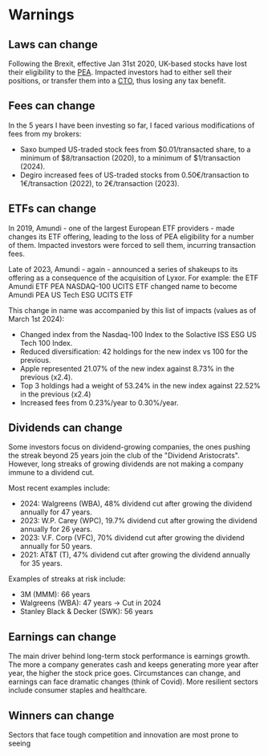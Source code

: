 

# Warnings

## Laws can change
Following the Brexit, effective Jan 31st 2020, UK-based stocks have lost their eligibility to the [PEA](./getting-started/account-types#pea).
Impacted investors had to either sell their positions, or transfer them into a [CTO](./getting-started/account-types#cto), thus losing any tax benefit.

## Fees can change
In the 5 years I have been investing so far, I faced various modifications of fees from my brokers:
- Saxo bumped US-traded stock fees from $0.01/transacted share, to a minimum of $8/transaction (2020), to a minimum of $1/transaction (2024).
- Degiro increased fees of US-traded stocks from 0.50€/transaction to 1€/transaction (2022), to 2€/transaction (2023).

## ETFs can change

In 2019, Amundi - one of the largest European ETF providers - made changes its ETF offering, leading to the loss of PEA eligibility for a number of them. Impacted investors were forced to sell them, incurring transaction fees.

Late of 2023, Amundi - again - announced a series of shakeups to its offering as a consequence of the acquisition of Lyxor.
For example: the ETF Amundi ETF PEA NASDAQ-100 UCITS ETF changed name to become Amundi PEA US Tech ESG UCITS ETF

This change in name was accompanied by this list of impacts (values as of March 1st 2024):
- Changed index from the Nasdaq-100 Index to the Solactive ISS ESG US Tech 100 Index.
- Reduced diversification: 42 holdings for the new index vs 100 for the previous.
- Apple represented 21.07% of the new index against 8.73% in the previous (x2.4).
- Top 3 holdings had a weight of 53.24% in the new index against 22.52% in the previous (x2.4)
- Increased fees from 0.23%/year to 0.30%/year.

## Dividends can change

Some investors focus on dividend-growing companies, the ones pushing the streak beyond 25 years join the club of the "Dividend Aristocrats".
However, long streaks of growing dividends are not making a company immune to a dividend cut.

Most recent examples include:
- 2024: Walgreens (WBA), 48% dividend cut after growing the dividend annually for 47 years.
- 2023: W.P. Carey (WPC), 19.7% dividend cut after growing the dividend annually for 26 years.
- 2023: V.F. Corp (VFC), 70% dividend cut after growing the dividend annually for 50 years.
- 2021: AT&T (T), 47% dividend cut after growing the dividend annually for 35 years.

Examples of streaks at risk include:
- 3M (MMM): 66 years
- Walgreens (WBA): 47 years -> Cut in 2024
- Stanley Black & Decker (SWK): 56 years

## Earnings can change

The main driver behind long-term stock performance is earnings growth.
The more a company generates cash and keeps generating more year after year, the higher the stock price goes.
Circumstances can change, and earnings can face dramatic changes (think of Covid).  More resilient sectors include consumer staples and healthcare.

## Winners can change
Sectors that face tough competition and innovation are most prone to seeing 

<BuyMeACoffee />
